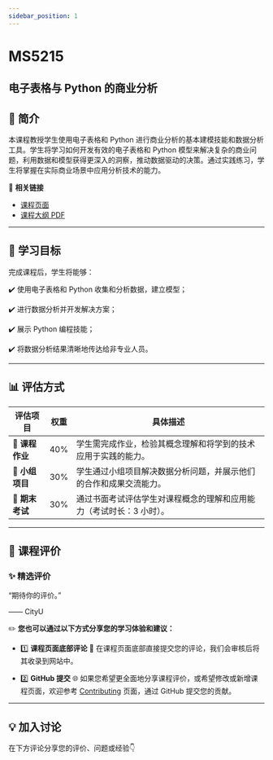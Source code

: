 ```yaml
---
sidebar_position: 1
---
```


# MS5215
## 电子表格与 Python 的商业分析

## **📘 简介**
本课程教授学生使用电子表格和 Python 进行商业分析的基本建模技能和数据分析工具。学生将学习如何开发有效的电子表格和 Python 模型来解决复杂的商业问题，利用数据和模型获得更深入的洞察，推动数据驱动的决策。通过实践练习，学生将掌握在实际商业场景中应用分析技术的能力。

🔗 **相关链接**
- [课程页面](https://www.cityu.edu.hk/catalogue/pg/202425/course/MS5215.htm)
- [课程大纲 PDF](https://www.cityu.edu.hk/catalogue/pg/202425/course/MS5215.pdf)

---

## **🎯 学习目标**

完成课程后，学生将能够：

✔️ 使用电子表格和 Python 收集和分析数据，建立模型；

✔️ 进行数据分析并开发解决方案；

✔️ 展示 Python 编程技能；

✔️ 将数据分析结果清晰地传达给非专业人员。

---

## **📊 评估方式**

| **评估项目**          | **权重** | **具体描述**                                                                                       |
|----------------------|---------|---------------------------------------------------------------------------------------------------|
| **📄 课程作业**       | 40%     | 学生需完成作业，检验其概念理解和将学到的技术应用于实践的能力。                                      |
| **👥 小组项目**       | 30%     | 学生通过小组项目解决数据分析问题，并展示他们的合作和成果交流能力。                                  |
| **📝 期末考试**       | 30%     | 通过书面考试评估学生对课程概念的理解和应用能力（考试时长：3 小时）。                              |

---

## **💬 课程评价**

### ✨ **精选评价**
<div className={commentStyles.commentBox}>
    <p className={commentStyles.commentText}>
        “期待你的评价。”
    </p>
    <p className={commentStyles.commentAuthor}>—— CityU</p>
</div>

✏️ **您也可以通过以下方式分享您的学习体验和建议：**

- 1️⃣ **课程页面底部评论**
💬 在课程页面底部直接提交您的评论，我们会审核后将其收录到网站中。

- 2️⃣ **GitHub 提交**
🌐 如果您希望更全面地分享课程评价，或希望修改或新增课程页面，欢迎参考 [Contributing](/contributing) 页面，通过 GitHub 提交您的贡献。



---

## **💡 加入讨论**

在下方评论分享您的评价、问题或经验👇
<Utterances />